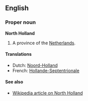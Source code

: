 ==English==
===Proper noun===
'''North Holland'''

#A province of the [[Netherlands]].

====Translations====
*Dutch: [[Noord-Holland]]
*French: [[Hollande-Septentrionale]]

====See also====
*[[w:North_Holland|Wikipedia article on North Holland]]